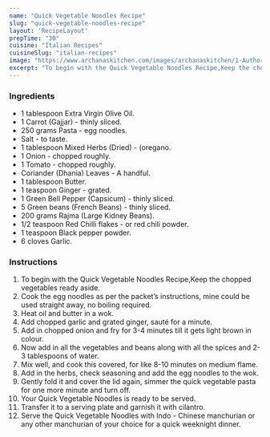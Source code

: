 ---
name: "Quick Vegetable Noodles Recipe"
slug: "quick-vegetable-noodles-recipe"
layout: 'RecipeLayout'
prepTime: "30"
cuisine: "Italian Recipes"
cuisineSlug: "italian-recipes"
image: "https://www.archanaskitchen.com/images/archanaskitchen/1-Author/Nupur_Mehra/quick_vegetable_noodles.jpg"
excerpt: "To begin with the Quick Vegetable Noodles Recipe,Keep the chopped vegetables ready aside"
---

### Ingredients

- 1 tablespoon Extra Virgin Olive Oil.
- 1 Carrot (Gajjar) - thinly sliced.
- 250 grams Pasta - egg noodles.
- Salt - to taste.
- 1 tablespoon Mixed Herbs (Dried) - (oregano.
- 1 Onion - chopped roughly.
- 1 Tomato - chopped roughly.
- Coriander (Dhania) Leaves - A handful.
- 1 tablespoon Butter.
- 1 teaspoon Ginger - grated.
- 1 Green Bell Pepper (Capsicum) - thinly sliced.
- 5 Green beans (French Beans) - thinly sliced.
- 200 grams Rajma (Large Kidney Beans).
- 1/2 teaspoon Red Chilli flakes - or red chili powder.
- 1 teaspoon Black pepper powder.
- 6 cloves Garlic.

### Instructions

1. To begin with the Quick Vegetable Noodles Recipe,Keep the chopped vegetables ready aside.
1. Cook the egg noodles as per the packet’s instructions, mine could be used straight away, no boiling required.
1. Heat oil and butter in a wok.
1. Add chopped garlic and grated ginger, sauté for a minute.
1. Add in chopped onion and fry for 3-4 minutes till it gets light brown in colour.
1. Now add in all the vegetables and beans along with all the spices and 2-3 tablespoons of water.
1. Mix well, and cook this covered, for like 8-10 minutes on medium flame.
1. Add in the herbs, check seasoning and add the egg noodles to the wok.
1. Gently fold it and cover the lid again, simmer the quick vegetable pasta for one more minute and turn off.
1. Your Quick Vegetable Noodles is ready to be served.
1. Transfer it to a serving plate and garnish it with cilantro.
1. Serve the Quick Vegetable Noodles with Indo - Chinese manchurian or any other manchurian of your choice for a quick weeknight dinner.
